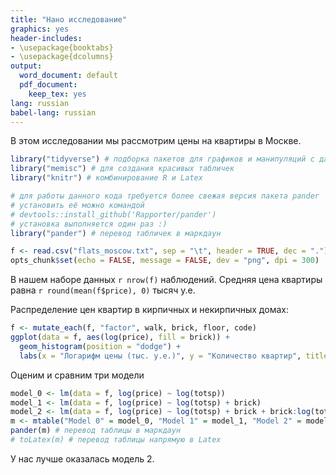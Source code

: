 ```yaml
---
title: "Нано исследование"
graphics: yes
header-includes:
- \usepackage{booktabs}
- \usepackage{dcolumns}
output:
  word_document: default
  pdf_document:
    keep_tex: yes
lang: russian
babel-lang: russian
---
```


В этом исследовании мы рассмотрим цены на квартиры в Москве.

```r
library("tidyverse") # подборка пакетов для графиков и манипуляций с данными
library("memisc") # для создания красивых табличек
library("knitr") # комбинирование R и Latex

# для работы данного кода требуется более свежая версия пакета pander
# установить её можно командой
# devtools::install_github('Rapporter/pander')
# установка выполняется один раз :)
library("pander") # перевод табличек в маркдаун

f <- read.csv("flats_moscow.txt", sep = "\t", header = TRUE, dec = ".")
opts_chunk$set(echo = FALSE, message = FALSE, dev = "png", dpi = 300)
```

В нашем наборе данных `r nrow(f)` наблюдений. Средняя цена квартиры равна `r round(mean(f$price), 0)` тысяч у.е.

Распределение цен квартир в кирпичных и некирпичных домах:

```r
f <- mutate_each(f, "factor", walk, brick, floor, code)
ggplot(data = f, aes(log(price), fill = brick)) +
  geom_histogram(position = "dodge") + 
  labs(x = "Логарифм цены (тыс. у.е.)", y = "Количество квартир", title = "Цены квартир в Москве")
```

Оценим и сравним три модели
```r
model_0 <- lm(data = f, log(price) ~ log(totsp))
model_1 <- lm(data = f, log(price) ~ log(totsp) + brick)
model_2 <- lm(data = f, log(price) ~ log(totsp) + brick + brick:log(totsp))
m <- mtable("Model 0" = model_0, "Model 1" = model_1, "Model 2" = model_2)
pander(m) # перевод таблицы в маркдаун
# toLatex(m) # перевод таблицы напрямую в Latex
```

У нас лучше оказалась модель 2.
